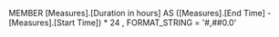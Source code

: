 MEMBER [Measures].[Duration in hours] AS
   ([Measures].[End Time] - [Measures].[Start Time]) * 24
   , FORMAT_STRING = '#,##0.0'
